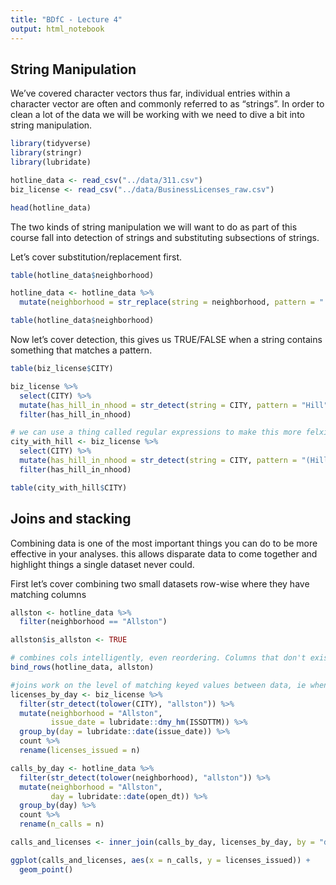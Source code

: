```yaml
---
title: "BDfC - Lecture 4"
output: html_notebook
---
```


## String Manipulation

We've covered character vectors thus far, individual entries within a character vector are often and commonly referred to as "strings". In order to clean a lot of the data we will be working with we need to dive a bit into string manipulation.

```r
library(tidyverse)
library(stringr)
library(lubridate)

hotline_data <- read_csv("../data/311.csv")
biz_license <- read_csv("../data/BusinessLicenses_raw.csv")

head(hotline_data)
```

The two kinds of string manipulation we will want to do as part of this course fall into detection of strings and substituting subsections of strings.

Let's cover substitution/replacement first.
```r
table(hotline_data$neighborhood)

hotline_data <- hotline_data %>%
  mutate(neighborhood = str_replace(string = neighborhood, pattern = " / Brighton", "")) # removal is the same as replacing with an empty string

table(hotline_data$neighborhood)
```

Now let's cover detection, this gives us TRUE/FALSE when a string contains something that matches a pattern.

```r
table(biz_license$CITY)

biz_license %>%
  select(CITY) %>%
  mutate(has_hill_in_nhood = str_detect(string = CITY, pattern = "Hill")) %>%
  filter(has_hill_in_nhood)

# we can use a thing called regular expressions to make this more felxible
city_with_hill <- biz_license %>%
  select(CITY) %>%
  mutate(has_hill_in_nhood = str_detect(string = CITY, pattern = "(Hill|hill|HILL)")) %>%
  filter(has_hill_in_nhood)

table(city_with_hill$CITY)
```

## Joins and stacking

Combining data is one of the most important things you can do to be more effective in your analyses. this allows disparate data to come together and highlight things a single dataset never could.

First let's cover combining two small datasets row-wise where they have matching columns

```r
allston <- hotline_data %>%
  filter(neighborhood == "Allston")

allston$is_allston <- TRUE

# combines cols intelligently, even reordering. Columns that don't exists in one are added and set to NA in places where there is no data available.
bind_rows(hotline_data, allston)
```

```r
#joins work on the level of matching keyed values between data, ie when two datasets share a column (called a key in data terms)
licenses_by_day <- biz_license %>%
  filter(str_detect(tolower(CITY), "allston")) %>%
  mutate(neighborhood = "Allston",
         issue_date = lubridate::dmy_hm(ISSDTTM)) %>%
  group_by(day = lubridate::date(issue_date)) %>%
  count %>%
  rename(licenses_issued = n)

calls_by_day <- hotline_data %>%
  filter(str_detect(tolower(neighborhood), "allston")) %>%
  mutate(neighborhood = "Allston",
         day = lubridate::date(open_dt)) %>%
  group_by(day) %>%
  count %>%
  rename(n_calls = n)

calls_and_licenses <- inner_join(calls_by_day, licenses_by_day, by = "day")

ggplot(calls_and_licenses, aes(x = n_calls, y = licenses_issued)) +
  geom_point()
```



















